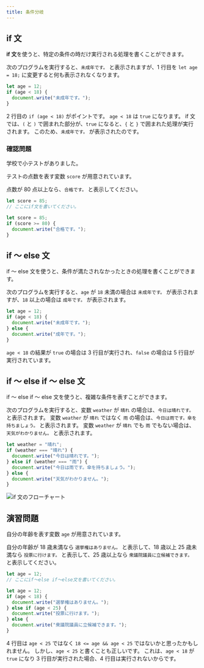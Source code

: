 ```yaml
---
title: 条件分岐
---
```


## if 文

**if 文**を使うと、特定の条件の時だけ実行される処理を書くことができます。

次のプログラムを実行すると、`未成年です。` と表示されますが、1 行目を `let age = 18;` に変更すると何も表示されなくなります。

```javascript showLineNumbers
let age = 12;
if (age < 18) {
  document.write("未成年です。");
}
```

2 行目の `if (age < 18)` がポイントです。
`age < 18` は `true` になります。
if 文では、`(` と `)` で囲まれた部分が、`true` になると、`{` と `}` で囲まれた処理が実行されます。
このため、`未成年です。` が表示されたのです。

### 確認問題

学校で小テストがありました。

テストの点数を表す変数 `score` が用意されています。

点数が 80 点以上なら、`合格です。` と表示してください。

```javascript
let score = 85;
// ここにif文を書いてください。
```

<Answer title="小テスト">

```javascript
let score = 85;
if (score >= 80) {
  document.write("合格です。");
}
```

<ViewSource url={import.meta.url} path="_samples/quiz" />

</Answer>

## if ～ else 文

if ～ else 文を使うと、条件が満たされなかったときの処理を書くことができます。

次のプログラムを実行すると、`age` が `18` 未満の場合は `未成年です。` が表示されますが、`18` 以上の場合は `成年です。` が表示されます。

```javascript showLineNumbers
let age = 12;
if (age < 18) {
  document.write("未成年です。");
} else {
  document.write("成年です。");
}
```

`age < 18` の結果が `true` の場合は 3 行目が実行され、`false` の場合は 5 行目が実行されています。

## if ～ else if ～ else 文

if ～ else if ～ else 文を使うと、複雑な条件を表すことができます。

次のプログラムを実行すると、変数 `weather` が `晴れ` の場合は、`今日は晴れです。` と表示されます。
変数 `weather` が `晴れ` ではなく `雨` の場合は、`今日は雨です。傘を持ちましょう。` と表示されます。
変数 `weather` が `晴れ` でも `雨` でもない場合は、`天気がわかりません。` と表示されます。

```javascript
let weather = "晴れ";
if (weather === "晴れ") {
  document.write("今日は晴れです。");
} else if (weather === "雨") {
  document.write("今日は雨です。傘を持ちましょう。");
} else {
  document.write("天気がわかりません。");
}
```

![if 文のフローチャート](./flowchart.drawio.svg)

## 演習問題

自分の年齢を表す変数 `age` が用意されています。

自分の年齢が 18 歳未満なら `選挙権はありません。` と表示して、18 歳以上 25 歳未満なら `投票に行けます。` と表示して、25 歳以上なら `衆議院議員に立候補できます。` と表示してください。

```javascript
let age = 12;
// ここにif～else if～else文を書いてください。
```

<Answer title="選挙権">

```javascript showLineNumbers
let age = 12;
if (age < 18) {
  document.write("選挙権はありません。");
} else if (age < 25) {
  document.write("投票に行けます。");
} else {
  document.write("衆議院議員に立候補できます。");
}
```

<ViewSource url={import.meta.url} path="_samples/voting-rights" />

4 行目は `age < 25` ではなく `18 <= age && age < 25` ではないかと思ったかもしれません。
しかし、`age < 25` と書くことも正しいです。
これは、`age < 18` が `true` になり 3 行目が実行された場合、4 行目は実行されないからです。

</Answer>
